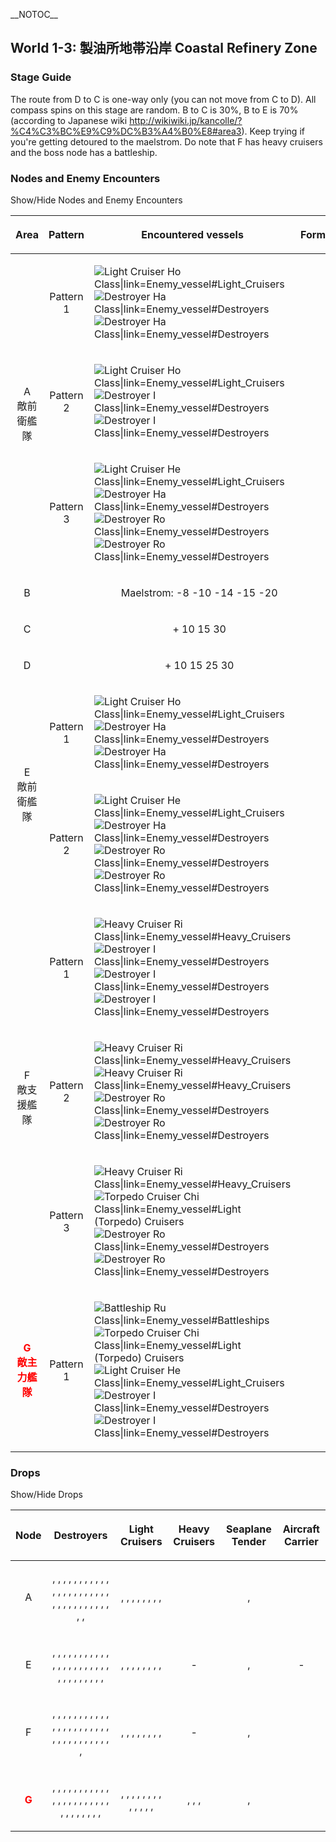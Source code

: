 __NOTOC__
=={{Anchor|1-3}}World 1-3: 製油所地帯沿岸 Coastal Refinery Zone==
{{Sortieworld
| map = {{World1-3}}
| difficulty = ☆ ☆
| item = {{Fuel}}
| exp = 80
| code = 海上護衛作戦 (Maritime Convoy Tactics)
| text = 製油所地帯沿岸部の海上輸送ラインを防衛せよ！

Protect the supply lines from our coastal refineries!
}}
===Stage Guide===
{{MapBranchingTable
|title = 1-3 Branching Rules
|id = 1-3
|0 -> A,B/storm = * Random

|B/storm -> C/resource = * 30% chance
|B/storm -> E = * 70% chance

|C/resource -> F = * Fixed route

|D/resource -> G,C/resource = * Random
}}
The route from D to C is one-way only (you can not move from C to D). All compass spins on this stage are random. B to C is 30%, B to E is 70% (according to Japanese wiki [[http://wikiwiki.jp/kancolle/?%C4%C3%BC%E9%C9%DC%B3%A4%B0%E8#area3]]). Keep trying if you're getting detoured to the maelstrom. Do note that F has heavy cruisers and the boss node has a battleship.

===Nodes and Enemy Encounters===
<div class="mw-customtoggle-1-3-enemy wikia-menu-button">Show/Hide Nodes and Enemy Encounters</div>
{| class="mw-collapsible mw-collapsed wikitable" id="mw-customcollapsible-1-3-enemy"
!Area
!Pattern
! width="500px" |Encountered vessels
!Formation
|-
| colspan="1" rowspan="3" style="text-align: center;" |A<br />敵前衛艦隊
| style="text-align: center;" |Pattern 1
|[[File:CL Ho Class.png|Light Cruiser Ho Class|link=Enemy_vessel#Light_Cruisers]] [[File:DD Ha Class.png|Destroyer Ha Class|link=Enemy_vessel#Destroyers]] [[File:DD Ha Class.png|Destroyer Ha Class|link=Enemy_vessel#Destroyers]]
| style="text-align: center;" rowspan="3" |{{Template:LineAhead}}
|-
| style="text-align: center;" |Pattern 2
|[[File:CL Ho Class.png|Light Cruiser Ho Class|link=Enemy_vessel#Light_Cruisers]] [[File:DD I Class.png|Destroyer I Class|link=Enemy_vessel#Destroyers]] [[File:DD I Class.png|Destroyer I Class|link=Enemy_vessel#Destroyers]]
|-
| style="text-align: center;" |Pattern 3
|[[File:CL He Class.png|Light Cruiser He Class|link=Enemy_vessel#Light_Cruisers]] [[File:DD Ha Class.png|Destroyer Ha Class|link=Enemy_vessel#Destroyers]] [[File:DD Ro Class.jpg|Destroyer Ro Class|link=Enemy_vessel#Destroyers]] [[File:DD Ro Class.jpg|Destroyer Ro Class|link=Enemy_vessel#Destroyers]]
|-
| style="text-align: center;" |B
| colspan="3" style="text-align: center;" |Maelstrom: {{Template:Ammo}} -8 -10 -14 -15 -20
|-
| style="text-align: center;" |C
| colspan="3" style="text-align: center;" |{{Template:Fuel}} + 10 15 30
|-
| style="text-align: center;" |D
| colspan="3" style="text-align: center;" |{{Template:Fuel}} + 10 15 25 30
|-
| rowspan="2" style="text-align: center;" |E<br />敵前衛艦隊
| style="text-align: center;" |Pattern 1
|[[File:CL Ho Class.png|Light Cruiser Ho Class|link=Enemy_vessel#Light_Cruisers]] [[File:DD Ha Class.png|Destroyer Ha Class|link=Enemy_vessel#Destroyers]] [[File:DD Ha Class.png|Destroyer Ha Class|link=Enemy_vessel#Destroyers]]
| style="text-align: center;" rowspan="2" |{{Template:LineAhead}}
|-
| style="text-align: center;" |Pattern 2
|[[File:CL He Class.png|Light Cruiser He Class|link=Enemy_vessel#Light_Cruisers]] [[File:DD Ha Class.png|Destroyer Ha Class|link=Enemy_vessel#Destroyers]] [[File:DD Ro Class.jpg|Destroyer Ro Class|link=Enemy_vessel#Destroyers]] [[File:DD Ro Class.jpg|Destroyer Ro Class|link=Enemy_vessel#Destroyers]]
|-
| rowspan="3" style="text-align: center;" |F<br />敵支援艦隊
| style="text-align: center;" |Pattern 1
|[[File:CA Ri Class.png|Heavy Cruiser Ri Class|link=Enemy_vessel#Heavy_Cruisers]] [[File:DD I Class.png|Destroyer I Class|link=Enemy_vessel#Destroyers]] [[File:DD I Class.png|Destroyer I Class|link=Enemy_vessel#Destroyers]] [[File:DD I Class.png|Destroyer I Class|link=Enemy_vessel#Destroyers]]
| style="text-align: center;" |{{Template:LineAhead}}
|-
| style="text-align: center;" |Pattern 2
|[[File:CA Ri Class.png|Heavy Cruiser Ri Class|link=Enemy_vessel#Heavy_Cruisers]] [[File:CA Ri Class.png|Heavy Cruiser Ri Class|link=Enemy_vessel#Heavy_Cruisers]] [[File:DD Ro Class.jpg|Destroyer Ro Class|link=Enemy_vessel#Destroyers]] [[File:DD Ro Class.jpg|Destroyer Ro Class|link=Enemy_vessel#Destroyers]]
| rowspan="2" style="text-align: center;" |{{Template:DoubleLine}}
|-
| style="text-align: center;" |Pattern 3
|[[File:CA Ri Class.png|Heavy Cruiser Ri Class|link=Enemy_vessel#Heavy_Cruisers]] [[File:CT Chi Class.png|Torpedo Cruiser Chi Class|link=Enemy_vessel#Light (Torpedo) Cruisers]] [[File:DD Ro Class.jpg|Destroyer Ro Class|link=Enemy_vessel#Destroyers]] [[File:DD Ro Class.jpg|Destroyer Ro Class|link=Enemy_vessel#Destroyers]]
|-
| style="text-align: center;" |'''<span class="wikicolor" style="color:Red">G<br />敵主力艦隊</span>'''
| style="text-align: center;" |Pattern 1
|[[File:BB Ru Class.png|Battleship Ru Class|link=Enemy_vessel#Battleships]] [[File:CT Chi Class.png|Torpedo Cruiser Chi Class|link=Enemy_vessel#Light (Torpedo) Cruisers]] [[File:CL He Class.png|Light Cruiser He Class|link=Enemy_vessel#Light_Cruisers]] [[File:DD I Class.png|Destroyer I Class|link=Enemy_vessel#Destroyers]] [[File:DD I Class.png|Destroyer I Class|link=Enemy_vessel#Destroyers]]
| style="text-align:center;white-space:nowrap;" |{{Template:LineAhead}}{{Template:DoubleLine}}
|}

===Drops===

<div class="mw-customtoggle-1-3-drop wikia-menu-button">Show/Hide Drops</div>


{| class="mw-collapsible mw-collapsed wikitable" id="mw-customcollapsible-1-3-drop"
!Node
!Destroyers
!Light Cruisers
!Heavy Cruisers
!Seaplane Tender
!Aircraft Carrier
|-
| style="text-align:center;" |A
| style="text-align:center;" |{{ShipLinkTmp|Shirayuki}}, {{ShipLinkTmp|Hatsuyuki}}, {{ShipLinkTmp|Miyuki}}, {{ShipLinkTmp|Isonami}}, {{ShipLinkTmp|Ayanami}}, {{ShipLinkTmp|Shikinami}}, {{ShipLinkTmp|Mutsuki}}, {{ShipLinkTmp|Kisaragi}}, {{ShipLinkTmp|Satsuki}}, {{ShipLinkTmp|Fumizuki}}, {{ShipLinkTmp|Nagatsuki}}, {{ShipLinkTmp|Kikuzuki}}, {{ShipLinkTmp|Mikazuki}}, {{ShipLinkTmp|Mochizuki}}, {{ShipLinkTmp|Oboro}}, {{ShipLinkTmp|Akebono}}, {{ShipLinkTmp|Akatsuki}}, {{ShipLinkTmp|Hibiki}}, {{ShipLinkTmp|Ikazuchi}}, {{ShipLinkTmp|Inazuma}}, {{ShipLinkTmp|Hatsuharu}}, {{ShipLinkTmp|Nenohi}}, {{ShipLinkTmp|Wakaba}}, {{ShipLinkTmp|Hatsushimo}}, {{ShipLinkTmp|Shiratsuyu}}, {{ShipLinkTmp|Shigure}}, {{ShipLinkTmp|Murasame}}, {{ShipLinkTmp|Yuudachi}}, {{ShipLinkTmp|Suzukaze}}, {{ShipLinkTmp|Ooshio}}, {{ShipLinkTmp|Michishio}}, {{ShipLinkTmp|Arashio}}, {{ShipLinkTmp|Arare}}, {{ShipLinkTmp|Kasumi}}, {{ShipLinkTmp|Shiranui}}, {{ShipLinkTmp|Kuroshio}}
| style="text-align:center;" |{{ShipLinkTmp|Sendai}}, {{ShipLinkTmp|Jintsuu}}, {{ShipLinkTmp|Naka}}, {{ShipLinkTmp|Nagara}}, {{ShipLinkTmp|Isuzu}}, {{ShipLinkTmp|Natori}}, {{ShipLinkTmp|Yura}}, {{ShipLinkTmp|Tama}}, {{ShipLinkTmp|Kiso}}
| style="text-align:center;" |{{ShipLinkTmp|Aoba}}
| style="text-align:center;" |{{ShipLinkTmp|Chitose}}, {{ShipLinkTmp|Chiyoda}}
| style="text-align:center;" |{{ShipLinkTmp|Houshou}}
|-
| style="text-align:center;" |E
| style="text-align:center;" |{{ShipLinkTmp|Hatsuyuki}}, {{ShipLinkTmp|Isonami}}, {{ShipLinkTmp|Shikinami}}, {{ShipLinkTmp|Mutsuki}}, {{ShipLinkTmp|Kisaragi}}, {{ShipLinkTmp|Satsuki}}, {{ShipLinkTmp|Fumizuki}}, {{ShipLinkTmp|Nagatsuki}}, {{ShipLinkTmp|Kikuzuki}}, {{ShipLinkTmp|Mikazuki}}, {{ShipLinkTmp|Mochizuki}}, {{ShipLinkTmp|Oboro}}, {{ShipLinkTmp|Akebono}}, {{ShipLinkTmp|Ushio}}, {{ShipLinkTmp|Akatsuki}}, {{ShipLinkTmp|Hibiki}}, {{ShipLinkTmp|Ikazuchi}}, {{ShipLinkTmp|Inazuma}}, {{ShipLinkTmp|Hatsuharu}}, {{ShipLinkTmp|Wakaba}}, {{ShipLinkTmp|Hatsushimo}}, {{ShipLinkTmp|Shiratsuyu}}, {{ShipLinkTmp|Shigure}}, {{ShipLinkTmp|Murasame}}, {{ShipLinkTmp|Yuudachi}}, {{ShipLinkTmp|Suzukaze}}, {{ShipLinkTmp|Ooshio}}, {{ShipLinkTmp|Michishio}}, {{ShipLinkTmp|Arashio}}, {{ShipLinkTmp|Arare}}, {{ShipLinkTmp|Shiranui}}, {{ShipLinkTmp|Kuroshio}}
| style="text-align:center;" |{{ShipLinkTmp|Sendai}}, {{ShipLinkTmp|Jintsuu}}, {{ShipLinkTmp|Naka}}, {{ShipLinkTmp|Nagara}}, {{ShipLinkTmp|Isuzu}}, {{ShipLinkTmp|Natori}}, {{ShipLinkTmp|Yura}}, {{ShipLinkTmp|Tama}}, {{ShipLinkTmp|Kiso}}
| style="text-align:center;" | -
| style="text-align:center;" |{{ShipLinkTmp|Chitose}}, {{ShipLinkTmp|Chiyoda}}
| style="text-align:center;" | -
|-
| style="text-align:center;" |F
| style="text-align:center;" |{{ShipLinkTmp|Shirayuki}}, {{ShipLinkTmp|Hatsuyuki}}, {{ShipLinkTmp|Miyuki}}, {{ShipLinkTmp|Isonami}}, {{ShipLinkTmp|Shikinami}}, {{ShipLinkTmp|Mutsuki}}, {{ShipLinkTmp|Kisaragi}}, {{ShipLinkTmp|Satsuki}}, {{ShipLinkTmp|Fumizuki}}, {{ShipLinkTmp|Nagatsuki}}, {{ShipLinkTmp|Kikuzuki}}, {{ShipLinkTmp|Mikazuki}}, {{ShipLinkTmp|Mochizuki}}, {{ShipLinkTmp|Oboro}}, {{ShipLinkTmp|Akebono}}, {{ShipLinkTmp|Akatsuki}}, {{ShipLinkTmp|Hibiki}}, {{ShipLinkTmp|Ikazuchi}}, {{ShipLinkTmp|Inazuma}}, {{ShipLinkTmp|Hatsuharu}}, {{ShipLinkTmp|Nenohi}}, {{ShipLinkTmp|Wakaba}}, {{ShipLinkTmp|Hatsushimo}}, {{ShipLinkTmp|Shiratsuyu}}, {{ShipLinkTmp|Shigure}}, {{ShipLinkTmp|Murasame}}, {{ShipLinkTmp|Yuudachi}}, {{ShipLinkTmp|Suzukaze}}, {{ShipLinkTmp|Ooshio}}, {{ShipLinkTmp|Michishio}}, {{ShipLinkTmp|Arashio}}, {{ShipLinkTmp|Arare}}, {{ShipLinkTmp|Kasumi}}, {{ShipLinkTmp|Shiranui}}, {{ShipLinkTmp|Kuroshio}}
| style="text-align:center;" |{{ShipLinkTmp|Sendai}}, {{ShipLinkTmp|Jintsuu}}, {{ShipLinkTmp|Naka}}, {{ShipLinkTmp|Nagara}}, {{ShipLinkTmp|Isuzu}}, {{ShipLinkTmp|Natori}}, {{ShipLinkTmp|Yura}}, {{ShipLinkTmp|Tama}}, {{ShipLinkTmp|Kiso}}
| style="text-align:center;" | -
| style="text-align:center;" |{{ShipLinkTmp|Chitose}}, {{ShipLinkTmp|Chiyoda}}
| style="text-align:center;" |{{ShipLinkTmp|Akagi}}
|-
| style="text-align:center;" |'''<span class="wikicolor" style="color:Red">G</span>'''
| style="text-align:center;" |{{ShipLinkTmp|Fubuki}}, {{ShipLinkTmp|Shirayuki}}, {{ShipLinkTmp|Miyuki}}, {{ShipLinkTmp|Murakumo}}, {{ShipLinkTmp|Isonami}}, {{ShipLinkTmp|Ayanami}}, {{ShipLinkTmp|Shikinami}}, {{ShipLinkTmp|Kisaragi}}, {{ShipLinkTmp|Kikuzuki}}, {{ShipLinkTmp|Mikazuki}}, {{ShipLinkTmp|Mochizuki}}, {{ShipLinkTmp|Oboro}}, {{ShipLinkTmp|Sazanami}}, {{ShipLinkTmp|Ushio}}, {{ShipLinkTmp|Hibiki}}, {{ShipLinkTmp|Ikazuchi}}, {{ShipLinkTmp|Inazuma}}, {{ShipLinkTmp|Hatsuharu}}, {{ShipLinkTmp|Nenohi}}, {{ShipLinkTmp|Wakaba}}, {{ShipLinkTmp|Hatsushimo}}, {{ShipLinkTmp|Shiratsuyu}}, {{ShipLinkTmp|Shigure}}, {{ShipLinkTmp|Murasame}}, {{ShipLinkTmp|Yuudachi}}, {{ShipLinkTmp|Samidare}}, {{ShipLinkTmp|Suzukaze}}, {{ShipLinkTmp|Ooshio}}, {{ShipLinkTmp|Arare}}, {{ShipLinkTmp|Shiranui}}, {{ShipLinkTmp|Kuroshio}}
| style="text-align:center;" |{{ShipLinkTmp|Sendai}}, {{ShipLinkTmp|Jintsuu}}, {{ShipLinkTmp|Naka}}, {{ShipLinkTmp|Yuubari}}, {{ShipLinkTmp|Nagara}}, {{ShipLinkTmp|Isuzu}}, {{ShipLinkTmp|Natori}}, {{ShipLinkTmp|Yura}}, {{ShipLinkTmp|Kuma}}, {{ShipLinkTmp|Tama}}, {{ShipLinkTmp|Kitakami}}, {{ShipLinkTmp|Kiso}}, {{ShipLinkTmp|Tenryuu}}, {{ShipLinkTmp|Tatsuta}}
| style="text-align:center;" |{{ShipLinkTmp|Aoba}}, {{ShipLinkTmp|Kinugasa}}, {{ShipLinkTmp|Furutaka}}, {{ShipLinkTmp|Kako}}
| style="text-align:center;" |{{ShipLinkTmp|Chitose}}, {{ShipLinkTmp|Chiyoda}}
| style="text-align:center;" |{{ShipLinkTmp|Houshou}}
|}